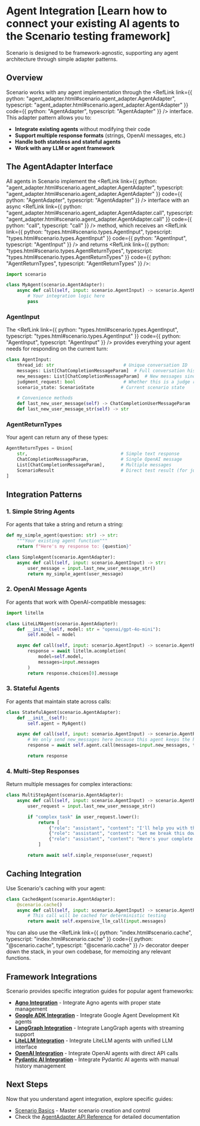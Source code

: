 
# Agent Integration [Learn how to connect your existing AI agents to the Scenario testing framework]

Scenario is designed to be framework-agnostic, supporting any agent architecture through simple adapter patterns.

## Overview

Scenario works with any agent implementation through the <RefLink link={{ python: "agent_adapter.html#scenario.agent_adapter.AgentAdapter", typescript: "agent_adapter.html#scenario.agent_adapter.AgentAdapter" }} code={{ python: "AgentAdapter", typescript: "AgentAdapter" }} />
interface. This adapter pattern allows you to:

- **Integrate existing agents** without modifying their code
- **Support multiple response formats** (strings, OpenAI messages, etc.)
- **Handle both stateless and stateful agents**
- **Work with any LLM or agent framework**

## The AgentAdapter Interface

All agents in Scenario implement the <RefLink link={{ python: "agent_adapter.html#scenario.agent_adapter.AgentAdapter", typescript: "agent_adapter.html#scenario.agent_adapter.AgentAdapter" }} code={{ python: "AgentAdapter", typescript: "AgentAdapter" }} />
interface with an async <RefLink link={{ python: "agent_adapter.html#scenario.agent_adapter.AgentAdapter.call", typescript: "agent_adapter.html#scenario.agent_adapter.AgentAdapter.call" }} code={{ python: "call", typescript: "call" }} />
method, which receives an <RefLink link={{ python: "types.html#scenario.types.AgentInput", typescript: "types.html#scenario.types.AgentInput" }} code={{ python: "AgentInput", typescript: "AgentInput" }} />
and returns <RefLink link={{ python: "types.html#scenario.types.AgentReturnTypes", typescript: "types.html#scenario.types.AgentReturnTypes" }} code={{ python: "AgentReturnTypes", typescript: "AgentReturnTypes" }} />:

```python
import scenario

class MyAgent(scenario.AgentAdapter):
    async def call(self, input: scenario.AgentInput) -> scenario.AgentReturnTypes:
        # Your integration logic here
        pass
```

### AgentInput

The <RefLink link={{ python: "types.html#scenario.types.AgentInput", typescript: "types.html#scenario.types.AgentInput" }} code={{ python: "AgentInput", typescript: "AgentInput" }} /> provides everything your agent needs for responding on the current turn:

```python
class AgentInput:
    thread_id: str                          # Unique conversation ID
    messages: List[ChatCompletionMessageParam]  # Full conversation history
    new_messages: List[ChatCompletionMessageParam]  # New messages since last call
    judgment_request: bool                  # Whether this is a judge request
    scenario_state: ScenarioState          # Current scenario state

    # Convenience methods
    def last_new_user_message(self) -> ChatCompletionUserMessageParam
    def last_new_user_message_str(self) -> str
```

### AgentReturnTypes

Your agent can return any of these types:

```python
AgentReturnTypes = Union[
    str,                                   # Simple text response
    ChatCompletionMessageParam,            # Single OpenAI message
    List[ChatCompletionMessageParam],      # Multiple messages
    ScenarioResult                         # Direct test result (for judges)
]
```

## Integration Patterns

### 1. Simple String Agents

For agents that take a string and return a string:

```python
def my_simple_agent(question: str) -> str:
    """Your existing agent function"""
    return f"Here's my response to: {question}"

class SimpleAgent(scenario.AgentAdapter):
    async def call(self, input: scenario.AgentInput) -> str:
        user_message = input.last_new_user_message_str()
        return my_simple_agent(user_message)
```

### 2. OpenAI Message Agents

For agents that work with OpenAI-compatible messages:

```python
import litellm

class LiteLLMAgent(scenario.AgentAdapter):
    def __init__(self, model: str = "openai/gpt-4o-mini"):
        self.model = model

    async def call(self, input: scenario.AgentInput) -> scenario.AgentReturnTypes:
        response = await litellm.acompletion(
            model=self.model,
            messages=input.messages
        )
        return response.choices[0].message
```

### 3. Stateful Agents

For agents that maintain state across calls:

```python
class StatefulAgent(scenario.AgentAdapter):
    def __init__(self):
        self.agent = MyAgent()

    async def call(self, input: scenario.AgentInput) -> scenario.AgentReturnTypes:
        # We only send new_messages here because this agent keeps the history across calls
        response = await self.agent.call(messages=input.new_messages, thread_id=input.thread_id)

        return response
```

### 4. Multi-Step Responses

Return multiple messages for complex interactions:

```python
class MultiStepAgent(scenario.AgentAdapter):
    async def call(self, input: scenario.AgentInput) -> scenario.AgentReturnTypes:
        user_request = input.last_new_user_message_str()

        if "complex task" in user_request.lower():
            return [
                {"role": "assistant", "content": "I'll help you with that complex task."},
                {"role": "assistant", "content": "Let me break this down into steps..."},
                {"role": "assistant", "content": "Here's your complete solution:"}
            ]

        return await self.simple_response(user_request)
```

## Caching Integration

Use Scenario's caching with your agent:

```python
class CachedAgent(scenario.AgentAdapter):
    @scenario.cache()
    async def call(self, input: scenario.AgentInput) -> scenario.AgentReturnTypes:
        # This call will be cached for deterministic testing
        return await self.expensive_llm_call(input.messages)
```

You can also use the <RefLink link={{ python: "index.html#scenario.cache", typescript: "index.html#scenario.cache" }} code={{ python: "@scenario.cache", typescript: "@scenario.cache" }} />
decorator deeper down the stack, in your own codebase, for memoizing any relevant functions.

## Framework Integrations

Scenario provides specific integration guides for popular agent frameworks:

- **[Agno Integration](/agent-integration/agno)** - Integrate Agno agents with proper state management
- **[Google ADK Integration](/agent-integration/google-adk)** - Integrate Google Agent Development Kit agents
- **[LangGraph Integration](/agent-integration/langgraph)** - Integrate LangGraph agents with streaming support
- **[LiteLLM Integration](/agent-integration/litellm)** - Integrate LiteLLM agents with unified LLM interface
- **[OpenAI Integration](/agent-integration/openai)** - Integrate OpenAI agents with direct API calls
- **[Pydantic AI Integration](/agent-integration/pydantic-ai)** - Integrate Pydantic AI agents with manual history management

## Next Steps

Now that you understand agent integration, explore specific guides:

- [Scenario Basics](/scenario) - Master scenario creation and control
- Check the [AgentAdapter API Reference](/reference/python/scenario/agent_adapter.html) for detailed documentation
